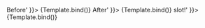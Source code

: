 
<Meta
	title="Components/Combobox/Slots"
	component={VvCombobox}
	args={defaultArgs}
	argTypes={argTypes}
/>

<Canvas>
	<Story
		name="Before"
		play={defaultTest}
		args={{
			before: '<div class="vv-badge vv-badge--sm uppercase">Before</vv-badge>'
		}}>
		{Template.bind()}
	</Story>
</Canvas>

<Canvas>
	<Story
		name="After"
		play={defaultTest}
		args={{
			after: '<div class="vv-badge vv-badge--sm uppercase">After</vv-badge>'
		}}>
		{Template.bind()}
	</Story>
</Canvas>

<Canvas>
	<Story
		name="Hint"
		play={defaultTest}
		args={{
			hint: 'Hint <em class="italic">slot!</em>'
		}}>
		{Template.bind()}
	</Story>
</Canvas>
